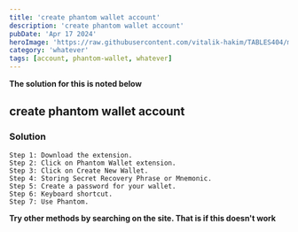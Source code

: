 ---
title: 'create phantom wallet account'
description: 'create phantom wallet account'
pubDate: 'Apr 17 2024'
heroImage: 'https://raw.githubusercontent.com/vitalik-hakim/TABLES404/main/error_b/misc.png'
category: 'whatever'
tags: [account, phantom-wallet, whatever]
---

**The solution for this is noted below**

## create phantom wallet account

### Solution

```whatever
Step 1: Download the extension.
Step 2: Click on Phantom Wallet extension.
Step 3: Click on Create New Wallet.
Step 4: Storing Secret Recovery Phrase or Mnemonic.
Step 5: Create a password for your wallet.
Step 6: Keyboard shortcut.
Step 7: Use Phantom.
```
**Try other methods by searching on the site. That is if this doesn't work**
